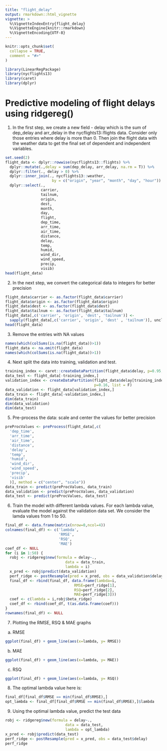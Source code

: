 ```yaml
---
title: "flight_delay"
output: rmarkdown::html_vignette
vignette: >
  %\VignetteIndexEntry{flight_delay}
  %\VignetteEngine{knitr::rmarkdown}
  %\VignetteEncoding{UTF-8}
---
```


```r
knitr::opts_chunk$set(
  collapse = TRUE,
  comment = "#>"
)
```

```r
library(LinearRegPackage)
library(nycflights13)
library(caret)
library(dplyr)
```

# Predictive modeling of flight delays using ridgereg()

1. In the first step, we create a new field - delay which is the sum of dep_delay
and arr_delay in the nycflights13::flights data. Consider only those entries
where delay is more than 0. Then join the flight data with the weather data to 
get the final set of dependent and independent variables.
```r
set.seed(2)
flight_data <- dplyr::rowwise(nycflights13::flights) %>%
  dplyr::mutate(.,delay = sum(dep_delay, arr_delay, na.rm = T)) %>%
  dplyr::filter(., delay > 0) %>%
  dplyr::inner_join(., nycflights13::weather, 
                     by = c("origin", "year", "month", "day", "hour")) %>%
  dplyr::select(.,
                carrier,
                tailnum,
                origin,
                dest,
                month,
                day,
                flight,
                dep_time,
                arr_time,
                air_time,
                distance,
                delay,
                temp,
                humid,
                wind_dir,
                wind_speed,
                precip,
                visib)
head(flight_data)
```

2. In the next step, we convert the categorical data to integers for better precision
```r
flight_data$carrier <- as.factor(flight_data$carrier)
flight_data$origin <- as.factor(flight_data$origin)
flight_data$dest <- as.factor(flight_data$dest)
flight_data$tailnum <- as.factor(flight_data$tailnum)
flight_data[,c('carrier', 'origin', 'dest', 'tailnum')] <- 
  sapply(flight_data[,c('carrier', 'origin', 'dest' , 'tailnum')], unclass)
head(flight_data)
```

3. Remove the entries with NA values
```r
names(which(colSums(is.na(flight_data))>1))
flight_data <- na.omit(flight_data)
names(which(colSums(is.na(flight_data))>1))
```

4. Next split the data into training, validation and test.
```r
training_index <- caret::createDataPartition(flight_data$delay, p=0.95, list = F)
data_test <- flight_data[-training_index,]
validation_index <- createDataPartition(flight_data$delay[training_index], 
                                        p=0.16, list = F)
data_validation <- flight_data[validation_index,]
data_train <- flight_data[-validation_index,]
dim(data_train)
dim(data_validation)
dim(data_test)
```

5. Pre-process the data: scale and center the values for better precision
```r
preProcValues <- preProcess(flight_data[,c(
  'dep_time',
  'arr_time',
  'air_time',
  'distance',
  'delay',
  'temp',
  'humid',
  'wind_dir',
  'wind_speed',
  'precip',
  'visib'
  )], method = c("center", "scale"))
data_train <- predict(preProcValues, data_train)
data_validation <- predict(preProcValues, data_validation)
data_test <- predict(preProcValues, data_test)
```

6. Train the model with different lambda values. For each lambda value, evaluate the model
against the validation data set. We consider the lamda values from 1 to 50.
```r
final_df <- data.frame(matrix(nrow=0,ncol=4))
colnames(final_df) <- c('lambda',
                        'RMSE',
                        'RSQ',
                        'MAE')
coef_df <- NULL
for (i in 1:50) {
  robj <- ridgereg$new(formula = delay~., 
                           data = data_train, 
                           lambda = i)  
  x_pred <- robj$predict(data_validation)
  perf_ridge <- postResample(pred = x_pred, obs = data_validation$delay)
  final_df <- rbind(final_df, data.frame(lambda=i,
                               RMSE=perf_ridge[1],
                               RSQ=perf_ridge[2],
                               MAE=perf_ridge[3]))
  coef <- c(lambda = i,robj$beta_ridge)
  coef_df <- rbind(coef_df, t(as.data.frame(coef)))
}
rownames(final_df) <- NULL
```

7. Plotting the RMSE, RSQ & MAE graphs
a. RMSE
```r
ggplot(final_df) + geom_line(aes(x=lambda, y= RMSE))
```

b. MAE
```r
ggplot(final_df) + geom_line(aes(x=lambda, y= MAE))
```

c. RSQ
```r
ggplot(final_df) + geom_line(aes(x=lambda, y= RSQ))
```

8. The optimal lambda value here is:
```r
final_df[final_df$RMSE == min(final_df$RMSE),]
opt_lambda <- final_df[final_df$RMSE == min(final_df$RMSE),]$lambda
```

9. Using the optimal lambda value, predict the test data
```r
robj <- ridgereg$new(formula = delay~., 
                           data = data_test, 
                           lambda = opt_lambda)  
x_pred <- robj$predict(data_test)
perf_ridge <- postResample(pred = x_pred, obs = data_test$delay)
perf_ridge
```